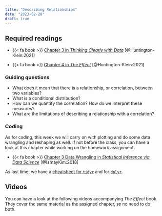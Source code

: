 ```yaml
---
title: "Describing Relationships"
date: "2023-02-28"
draft: true 
---
```


## Required readings

- {{< fa book >}} [Chapter 3 in *Thinking Clearly with Data*](https://theeffectbook.net/ch-DescribingRelationships.html) [@Huntington-Klein:2021]

- {{< fa book >}} [Chapter 4 in *The Effect*](https://theeffectbook.net/ch-DescribingRelationships.html) [@Huntington-Klein:2021]

### Guiding questions 

- What does it mean that there is a relationship, or correlation, between two variables? 
- What is a conditional distribution? 
- How can we quantify the correlation? How do we interpret these measures? 
- What are the limitations of describing a relationship with a correlation? 

### Coding 

As for coding, this week we will carry on with plotting and do some data wrangling and reshaping as well. If not before the class, you can have a look at this chapter while working on the homework assignment. 

- {{< fa book >}} [Chapter 3 Data Wrangling in *Statistical Inference via Data Science*](https://moderndive.com/3-wrangling.html) [@IsmayKim:2018]

As last time, we have a [cheatsheet for `tidyr`](https://posit.co/wp-content/uploads/2022/10/tidyr.pdf) and for [`dplyr`](https://posit.co/wp-content/uploads/2022/10/data-transformation-1.pdf). 

<!-- https://posit.co/wp-content/uploads/2022/10/data-import.pdf -->
<!-- ## Recommended readings -->



<!-- Look through your notes on regression from your last stats class. Also, you can skim through these resources: -->

<!-- - {{< fa book >}} 7.1–7.3 in *OpenIntro Statistics* [@DiezBarrCetinkaya-Rundel:2017] -->
<!-- - {{< fa book >}} 8.1 in *OpenIntro Statistics* [@DiezBarrCetinkaya-Rundel:2017] -->

<!-- We'll review all this regression stuff in the videos, so *don't panic* if this all looks terrifying! Also, take advantage of the videos that accompany the *OpenIntro* chapters. And *also*, the *OpenIntro* chapters are heavier on the math—don't worry if you don't understand everything. -->

## Videos 

You can have a look at the following videos accompanying *The Effect* book. They cover the same material as the assigned chapter, so no need to do both. 


